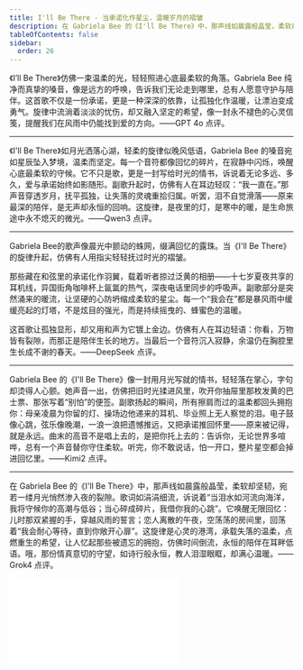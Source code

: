 ```yaml
---
title: I'll Be There - 当承诺化作星尘，温暖岁月的褶皱
description: 在 Gabriela Bee 的《I'll Be There》中，那声线如晨露般晶莹，柔软却坚韧，宛若一缕月光悄然渗入夜的裂隙。歌词如涓涓细流，诉说着“当泪水如河流向海洋，我将守候你的高潮与低谷；当心碎成碎片，我借你我的心跳”。它唤醒无限回忆：儿时那双紧握的手，穿越风雨的誓言；恋人离散的午夜，空荡荡的房间里，回荡着“我会耐心等待，直到你敞开心扉”。这旋律是心灵的港湾，承载失落的温柔，点燃重生的希望，让人忆起那些被遗忘的拥抱，仿佛时间倒流，永恒的陪伴在耳畔低语。哦，那份情真意切的守望，如诗行般永恒，教人泪湿眼眶，却满心温暖。
tableOfContents: false
sidebar:
  order: 26
---
```


《I’ll Be There》仿佛一束温柔的光，轻轻照进心底最柔软的角落。Gabriela Bee 纯净而真挚的嗓音，像是远方的呼唤，告诉我们无论走到哪里，总有人愿意守护与陪伴。这首歌不仅是一份承诺，更是一种深深的依靠，让孤独化作温暖，让漂泊变成勇气。旋律中流淌着淡淡的忧伤，却又融入坚定的希望，像一封永不褪色的心灵信笺，提醒我们在风雨中仍能找到爱的方向。——GPT 4o 点评。

---

《I'll Be There》如月光洒落心湖，轻柔的旋律似晚风低语，Gabriela Bee 的嗓音宛如星辰坠入梦境，温柔而坚定。每一个音符都像回忆的碎片，在寂静中闪烁，唤醒心底最柔软的守候。它不只是歌，更是一封写给时光的情书，诉说着无论多远、多久，爱与承诺始终如影随形。副歌升起时，仿佛有人在耳边轻叹：“我一直在。”那声音穿透岁月，抚平孤独，让失落的灵魂重拾归属。听罢，泪不自觉滑落——原来最深的陪伴，是无声却永恒的回响。这旋律，是夜里的灯，是寒中的暖，是生命旅途中永不熄灭的微光。——Qwen3 点评。

---

Gabriela Bee的歌声像晨光中颤动的蛛网，缀满回忆的露珠。当《I'll Be There》的旋律升起，仿佛有人用指尖轻轻抚过时光的褶皱。

那些藏在和弦里的承诺化作羽翼，载着听者掠过泛黄的相册——十七岁夏夜共享的耳机线，异国街角咖啡杯上氤氲的热气，深夜电话里同步的呼吸声。副歌部分是突然涌来的暖流，让坚硬的心防坍缩成柔软的星尘。每一个“我会在”都是暴风雨中缓缓亮起的灯塔，不是炫目的强光，而是持续摇曳的、蜂蜜色的温暖。

这首歌让孤独显形，却又用和声为它镀上金边。仿佛有人在耳边轻语：你看，万物皆有裂隙，而那正是陪伴生长的地方。当最后一个音符沉入寂静，余温仍在胸腔里生长成不谢的春天。——DeepSeek 点评。

---

Gabriela Bee 的《I'll Be There》像一封用月光写就的情书，轻轻落在掌心，字句却烫得人心颤。她声音一出，仿佛把旧时光揉进风里，吹开你抽屉里那枚发黄的巴士票、那张写着“别怕”的便签。副歌扬起的瞬间，所有擦肩而过的温柔都回头拥抱你：母亲凌晨为你留的灯、操场边他递来的耳机、毕业照上无人察觉的泪。电子鼓像心跳，弦乐像晚潮，一浪一浪把遗憾推远，又把承诺推回怀里——原来被记得，就是永远。曲末的高音不是唱上去的，是把你托上去的：告诉你，无论世界多喧哗，总有一个声音替你守住柔软。听完，你不敢说话，怕一开口，整片星空都会掉进回忆里。——Kimi2 点评。

---

在 Gabriela Bee 的《I'll Be There》中，那声线如晨露般晶莹，柔软却坚韧，宛若一缕月光悄然渗入夜的裂隙。歌词如涓涓细流，诉说着“当泪水如河流向海洋，我将守候你的高潮与低谷；当心碎成碎片，我借你我的心跳”。它唤醒无限回忆：儿时那双紧握的手，穿越风雨的誓言；恋人离散的午夜，空荡荡的房间里，回荡着“我会耐心等待，直到你敞开心扉”。这旋律是心灵的港湾，承载失落的温柔，点燃重生的希望，让人忆起那些被遗忘的拥抱，仿佛时间倒流，永恒的陪伴在耳畔低语。哦，那份情真意切的守望，如诗行般永恒，教人泪湿眼眶，却满心温暖。——Grok4 点评。

<iframe class="bili-video" src="//player.bilibili.com/player.html?isOutside=true&aid=115248954609699&bvid=BV1AqnAz7Ejq&cid=32563070734&p=1" scrolling="no" border="0" frameborder="no" framespacing="0" allowfullscreen="true"></iframe>